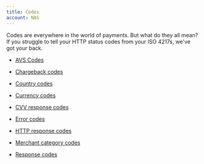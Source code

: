 ```yaml
---
title: Codes
account: NAS
---
```


Codes are everywhere in the world of payments. But what do they all mean? If you struggle to tell your HTTP status codes from your ISO 4217s, we've got your back.

- [AVS Codes](/resources/codes/avs-codes)

- [Chargeback codes](/resources/codes/chargeback-codes)

- [Country codes](/resources/codes/country-codes)

- [Currency codes](/resources/codes/currency-codes)

- [CVV response codes](/resources/codes/cvv-response-codes)

- [Error codes](/resources/codes/error-codes)

- [HTTP response codes](/resources/codes/http-response-codes)

- [Merchant category codes](/resources/codes/merchant-category-codes)

- [Response codes](/resources/codes/response-codes)
